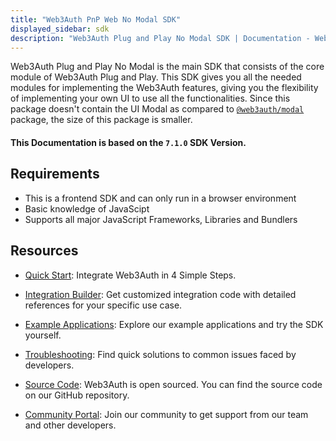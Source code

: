 ```yaml
---
title: "Web3Auth PnP Web No Modal SDK"
displayed_sidebar: sdk
description: "Web3Auth Plug and Play No Modal SDK | Documentation - Web3Auth"
---
```


Web3Auth Plug and Play No Modal is the main SDK that consists of the core module of Web3Auth Plug and Play. This SDK gives you all the needed modules
for implementing the Web3Auth features, giving you the flexibility of implementing your own UI to use all the functionalities. Since this package
doesn't contain the UI Modal as compared to [`@web3auth/modal`](/sdk/pnp/web/modal) package, the size of this package is smaller.

#### This Documentation is based on the `7.1.0` SDK Version.

## Requirements

- This is a frontend SDK and can only run in a browser environment
- Basic knowledge of JavaScipt
- Supports all major JavaScript Frameworks, Libraries and Bundlers

## Resources

- [Quick Start](/quick-start?product=Plug+and+Play&sdk=Plug+and+Play+Web+No+Modal+SDK&platform=React): Integrate Web3Auth in 4 Simple Steps.

- [Integration Builder](/integration-builder?lang=REACT&chain=ETH&evmFramework=WEB3&customAuth=NONE&mfa=DEFAULT&whitelabel=NO&useModal=NO&web3AuthNetwork=TESTNET&rnMode=EXPO&stepIndex=0):
  Get customized integration code with detailed references for your specific use case.

- [Example Applications](/examples?product=Plug+and+Play&sdk=Plug+and+Play+Web+No+Modal+SDK): Explore our example applications and try the SDK
  yourself.

- [Troubleshooting](/troubleshooting): Find quick solutions to common issues faced by developers.

- [Source Code](https://github.com/Web3Auth/web3auth-web/): Web3Auth is open sourced. You can find the source code on our GitHub repository.

- [Community Portal](https://web3auth.io/community/c/help-pnp/pnp-no-modal/15): Join our community to get support from our team and other developers.
